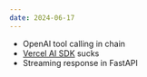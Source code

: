 ```yaml
---
date: 2024-06-17
---
```


- OpenAI tool calling in chain
- [Vercel AI SDK](https://sdk.vercel.ai/docs/introduction) sucks
- Streaming response in FastAPI